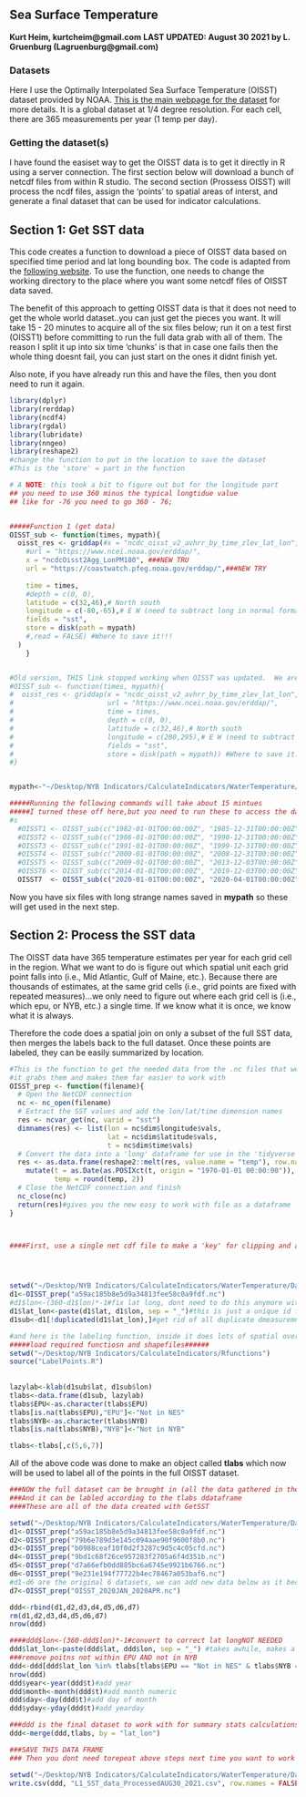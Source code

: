 ## Sea Surface Temperature
**Kurt Heim, kurtcheim@gmail.com**
**LAST UPDATED: August 30 2021 by L. Gruenburg (Lagruenburg@gmail.com)**

### Datasets
Here I use the Optimally Interpolated Sea Surface Temperature (OISST) dataset provided by NOAA. [This is the main webpage for the dataset](https://www.ncdc.noaa.gov/oisst) for more details. It is a global dataset at 1/4 degree resolution. For each cell, there are 365 measurements per year (1 temp per day). 

### Getting the dataset(s)
I have found the easiset way to get the OISST data is to get it directly in R using a server connection. The first section below will download a bunch of netcdf files from within R studio. The second section (Prossess OISST) will process the ncdf files, assign the 'points' to spatial areas of interst, and generate a final dataset that can be used for indicator calculations. 

## Section 1: Get SST data
This code creates a function to download a piece of OISST data based on specified time period and lat long bounding box. The code is adapted from the [following website](https://cran.r-project.org/web/packages/heatwaveR/vignettes/OISST_preparation.html). To use the function, one needs to change the working directory to the place where you want some netcdf files of OISST data saved.

The benefit of this approach to getting OISST data is that it does not need to get the whole world dataset..you can just get the pieces you want. It will take 15 - 20 minutes to acquire all of the six files below; run it on a test first (OISST1) before committing to run the full data grab with all of them. The reason I split it up into six time 'chunks' is that in case one fails then the whole thing doesnt fail, you can just start on the ones it didnt finish yet. 

Also note, if you have already run this and have the files, then you dont need to run it again. 

```r
library(dplyr)
library(rerddap)
library(ncdf4)
library(rgdal)
library(lubridate)
library(nngeo)
library(reshape2)
#change the function to put in the location to save the dataset
#This is the 'store' = part in the function

# A NOTE: this took a bit to figure out but for the longitude part
## you need to use 360 minus the typical longtidue value
## like for -76 you need to go 360 - 76; 


#####Function 1 (get data)
OISST_sub <- function(times, mypath){
  oisst_res <- griddap(#x = "ncdc_oisst_v2_avhrr_by_time_zlev_lat_lon", 
    #url = "https://www.ncei.noaa.gov/erddap/", 
    x = "ncdcOisst2Agg_LonPM180", ###NEW TRU
    url = "https://coastwatch.pfeg.noaa.gov/erddap/",###NEW TRY
    
    time = times, 
    #depth = c(0, 0),
    latitude = c(32,46),# North south
    longitude = c(-80,-65),# E W (need to subtract long in normal format from 360 to get this)
    fields = "sst",
    store = disk(path = mypath)
    #,read = FALSE) #Where to save it!!!
  )
    }


#Old version, THIS link stopped working when OISST was updated.  We are now using version 2.1 which was changed as of April 2020.
#OISST_sub <- function(times, mypath){
#  oisst_res <- griddap(x = "ncdc_oisst_v2_avhrr_by_time_zlev_lat_lon", 
#                       url = "https://www.ncei.noaa.gov/erddap/", 
#                       time = times, 
#                       depth = c(0, 0),
#                       latitude = c(32,46),# North south
#                       longitude = c(280,295),# E W (need to subtract long in normal format from 360 to get this)
#                       fields = "sst",
#                       store = disk(path = mypath)) #Where to save it!!!
#}


mypath<-"~/Desktop/NYB Indicators/CalculateIndicators/WaterTemperature/Data"

#####Running the following commands will take about 15 mintues
#####I turned these off here,but you need to run these to access the datasets and store them somewher!!!
#s
  #OISST1 <- OISST_sub(c("1982-01-01T00:00:00Z", "1985-12-31T00:00:00Z"),mypath)
  #OISST2 <- OISST_sub(c("1986-01-01T00:00:00Z", "1990-12-31T00:00:00Z"),mypath)
  #OISST3 <- OISST_sub(c("1991-01-01T00:00:00Z", "1999-12-31T00:00:00Z"),mypath)
  #OISST4 <- OISST_sub(c("2000-01-01T00:00:00Z", "2008-12-31T00:00:00Z"),mypath)
  #OISST5 <- OISST_sub(c("2009-01-01T00:00:00Z", "2013-12-03T00:00:00Z"),mypath)
  #OISST6 <- OISST_sub(c("2014-01-01T00:00:00Z", "2019-12-03T00:00:00Z"),mypath)
  OISST7  <- OISST_sub(c("2020-01-01T00:00:00Z", "2020-04-01T00:00:00Z"),mypath) #most recent data update
```

Now you have six files with long strange names saved in **mypath** so these will get used in the next step.


## Section 2: Process the SST data

The OISST data have 365 temperature estimates per year for each grid cell in the region. What we want to do is figure out which spatial unit each grid point falls into (i.e., Mid Atlantic, Gulf of Maine, etc.). Because there are thousands of estimates, at the same grid cells (i.e., grid points are fixed with repeated measures)...we only need to figure out where each grid cell is (i.e., which epu, or NYB, etc.) a single time. If we know what it is once, we know what it is always. 

Therefore the code does a spatial join on only a subset of the full SST data, then merges the labels back to the full dataset. Once these points are labeled, they can be easily summarized by location. 


```r
#This is the function to get the needed data from the .nc files that were created above
#it grabs them and makes them far easier to work with 
OISST_prep <- function(filename){
  # Open the NetCDF connection
  nc <- nc_open(filename)
  # Extract the SST values and add the lon/lat/time dimension names
  res <- ncvar_get(nc, varid = "sst")
  dimnames(res) <- list(lon = nc$dim$longitude$vals,
                        lat = nc$dim$latitude$vals,
                        t = nc$dim$time$vals)
  # Convert the data into a 'long' dataframe for use in the 'tidyverse' ecosystem
  res <- as.data.frame(reshape2::melt(res, value.name = "temp"), row.names = NULL) %>% 
    mutate(t = as.Date(as.POSIXct(t, origin = "1970-01-01 00:00:00")),
           temp = round(temp, 2))
  # Close the NetCDF connection and finish
  nc_close(nc)
  return(res)#gives you the new easy to work with file as a dataframe
}



####First, use a single net cdf file to make a 'key' for clipping and area assigmment




setwd("~/Desktop/NYB Indicators/CalculateIndicators/WaterTemperature/Data")
d1<-OISST_prep("a59ac185b8e5d9a34813fee58c0a9fdf.nc")
#d1$lon<-(360-d1$lon)*-1#fix lat long, dont need to do this anymore with new ERDDAP version
d1$lat_lon<-paste(d1$lat, d1$lon, sep = "_")#this is just a unique id for each grid point
d1sub<-d1[!duplicated(d1$lat_lon),]#get rid of all duplicate dmeasuremnts at a point

#and here is the labeling function, inside it does lots of spatial overlays and fancystuff
#####load required functiosn and shapefiles######
setwd("~/Desktop/NYB Indicators/CalculateIndicators/Rfunctions")
source("LabelPoints.R")
       
       
lazylab<-klab(d1sub$lat, d1sub$lon)
tlabs<-data.frame(d1sub, lazylab)
tlabs$EPU<-as.character(tlabs$EPU)
tlabs[is.na(tlabs$EPU),"EPU"]<-"Not in NES"
tlabs$NYB<-as.character(tlabs$NYB)
tlabs[is.na(tlabs$NYB),"NYB"]<-"Not in NYB"

tlabs<-tlabs[,c(5,6,7)]
```

All of the above code was done to make an object called **tlabs** which now will be used to label all of the points in the full OISST dataset.  

```r
###NOW the full dataset can be brought in (all the data gathered in the first section)
###And it can be labled according to the tlabs ddataframe
####These are all of the data created with GetSST

setwd("~/Desktop/NYB Indicators/CalculateIndicators/WaterTemperature/Data")
d1<-OISST_prep("a59ac185b8e5d9a34813fee58c0a9fdf.nc")
d2<-OISST_prep("79b6e789d3e145c094aae90f9600f8b0.nc")
d3<-OISST_prep("b0988ceaf10f0d2f3287c9d5c4c05cfd.nc")
d4<-OISST_prep("9bd1c68f26ce957283f2705a6f4d351b.nc")
d5<-OISST_prep("d7a66efb0dd885bc6a6745e9921b6766.nc")
d6<-OISST_prep("9e231e194f77722b4ec78467a053baf6.nc")
#d1-d6 are the original 6 datasets, we can add new data below as it becomes available.
d7<-OISST_prep("OISST_2020JAN_2020APR.nc")

ddd<-rbind(d1,d2,d3,d4,d5,d6,d7)
rm(d1,d2,d3,d4,d5,d6,d7)
nrow(ddd)

####ddd$lon<-(360-ddd$lon)*-1#convert to correct lat longNOT NEEDED
ddd$lat_lon<-paste(ddd$lat, ddd$lon, sep = "_") #takes awhile, makes a unique lat-long identfier
###remove poitns not within EPU AND not in NYB
ddd<-ddd[ddd$lat_lon %in% tlabs[tlabs$EPU == "Not in NES" & tlabs$NYB == "Not in NYB", "lat_lon"] == FALSE,]#get rid of points not in an EPU or in the NYB
nrow(ddd)
ddd$year<-year(ddd$t)#add year
ddd$month<-month(ddd$t)#add month numeric
ddd$day<-day(ddd$t)#add day of month
ddd$yday<-yday(ddd$t)#add yearday

###ddd is the final dataset to work with for summary stats calculations
ddd<-merge(ddd,tlabs, by = "lat_lon")

###SAVE THIS DATA FRAME
### Then you dont need torepeat above steps next time you want to work on this

setwd("~/Desktop/NYB Indicators/CalculateIndicators/WaterTemperature/Data")
write.csv(ddd, "L1_SST_data_ProcessedAUG30_2021.csv", row.names = FALSE)#takes awhile
```

